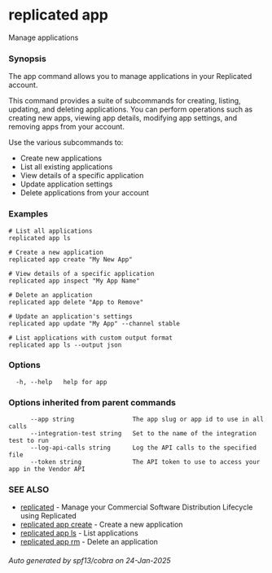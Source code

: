 # replicated app

Manage applications

### Synopsis

The app command allows you to manage applications in your Replicated account.

This command provides a suite of subcommands for creating, listing, updating, and
deleting applications. You can perform operations such as creating new apps,
viewing app details, modifying app settings, and removing apps from your account.

Use the various subcommands to:
- Create new applications
- List all existing applications
- View details of a specific application
- Update application settings
- Delete applications from your account

### Examples

```
# List all applications
replicated app ls

# Create a new application
replicated app create "My New App"

# View details of a specific application
replicated app inspect "My App Name"

# Delete an application
replicated app delete "App to Remove"

# Update an application's settings
replicated app update "My App" --channel stable

# List applications with custom output format
replicated app ls --output json
```

### Options

```
  -h, --help   help for app
```

### Options inherited from parent commands

```
      --app string                The app slug or app id to use in all calls
      --integration-test string   Set to the name of the integration test to run
      --log-api-calls string      Log the API calls to the specified file
      --token string              The API token to use to access your app in the Vendor API
```

### SEE ALSO

* [replicated](replicated)	 - Manage your Commercial Software Distribution Lifecycle using Replicated
* [replicated app create](replicated-cli-app-create)	 - Create a new application
* [replicated app ls](replicated-cli-app-ls)	 - List applications
* [replicated app rm](replicated-cli-app-rm)	 - Delete an application

###### Auto generated by spf13/cobra on 24-Jan-2025
